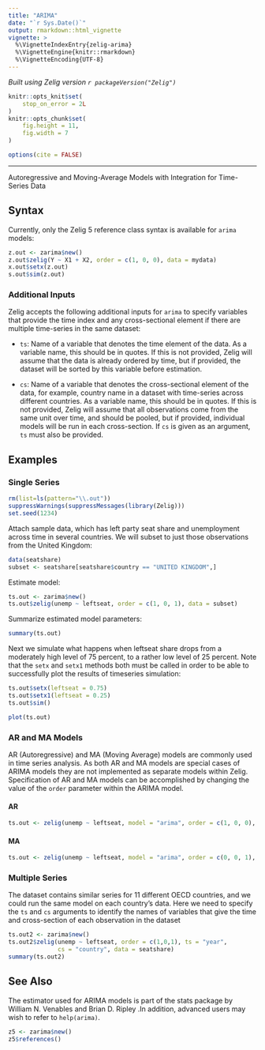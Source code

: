 ```yaml
---
title: "ARIMA"
date: "`r Sys.Date()`"
output: rmarkdown::html_vignette
vignette: >
  %\VignetteIndexEntry{zelig-arima}
  %\VignetteEngine{knitr::rmarkdown}
  %\VignetteEncoding{UTF-8}
---
```


*Built using Zelig version `r packageVersion("Zelig")`*

```r
knitr::opts_knit$set(
    stop_on_error = 2L
)
knitr::opts_chunk$set(
    fig.height = 11,
    fig.width = 7
)

options(cite = FALSE)
```
---

Autoregressive and Moving-Average Models with Integration for Time-Series Data

Syntax
------

Currently, only the Zelig 5 reference class syntax is available for `arima` 
models:

```r
z.out <- zarima$new()
z.out$zelig(Y ~ X1 + X2, order = c(1, 0, 0), data = mydata)
x.out$setx(z.out)
s.out$sim(z.out)
```

### Additional Inputs

Zelig accepts the following additional inputs for `arima` to specify variables that provide the time index and any cross-sectional element if there are multiple time-series in the same dataset:

-   `ts`: Name of a variable that denotes the time element of the data.  As a variable name, this should be in quotes.  If this is not provided, Zelig will assume that the data is already ordered by time, but if provided, the dataset will be sorted by this variable before estimation.

-   `cs`: Name of a variable that denotes the cross-sectional element of the data, for example, country name in a dataset with time-series across different countries.  As a variable name, this should be in quotes.  If this is not provided, Zelig will assume that all observations come from the same unit over time, and should be pooled, but if provided, individual models will be run in each cross-section.  If `cs` is given as an argument, `ts` must also be provided.

Examples
------

### Single Series

```r
rm(list=ls(pattern="\\.out"))
suppressWarnings(suppressMessages(library(Zelig)))
set.seed(1234)
```

Attach sample data, which has left party seat share and unemployment across time in several countries.  We will subset to just those observations from the United Kingdom:

```r
data(seatshare)
subset <- seatshare[seatshare$country == "UNITED KINGDOM",]
```

Estimate model:

```r
ts.out <- zarima$new()
ts.out$zelig(unemp ~ leftseat, order = c(1, 0, 1), data = subset)
```

Summarize estimated model parameters:

```r
summary(ts.out)
```

Next we simulate what happens when leftseat share drops from a moderately high level of 75 percent, to a rather low level of 25 percent. Note that the `setx` and `setx1` methods both must be called in order to be able to successfully plot the results of timeseries simulation:

```r
ts.out$setx(leftseat = 0.75)
ts.out$setx1(leftseat = 0.25)
ts.out$sim()
```

```r
plot(ts.out)
```

### AR and MA Models

AR (Autoregressive) and MA (Moving Average) models are commonly used in time series analysis. As both AR and MA models are special cases of ARIMA models they are not implemented as separate models within Zelig. Specification of AR and MA models can be accomplished by changing the value of the `order` parameter within the ARIMA model.

#### AR
```r
ts.out <- zelig(unemp ~ leftseat, model = "arima", order = c(1, 0, 0), data = subset)
```
#### MA
```r
ts.out <- zelig(unemp ~ leftseat, model = "arima", order = c(0, 0, 1), data = subset)
```


### Multiple Series

The dataset contains similar series for 11 different OECD countries, and we could run the same model on each country's data.  Here we need to specify the `ts` and `cs` arguments to identify the names of variables that give the time and cross-section of each observation in the dataset

```r
ts.out2 <- zarima$new()
ts.out2$zelig(unemp ~ leftseat, order = c(1,0,1), ts = "year",
              cs = "country", data = seatshare)
summary(ts.out2)
```

See Also
------

The estimator used for ARIMA models is part of the stats package by William N. Venables and Brian D. Ripley .In addition, advanced users may wish to refer to `help(arima)`.

```r
z5 <- zarima$new()
z5$references()
```
